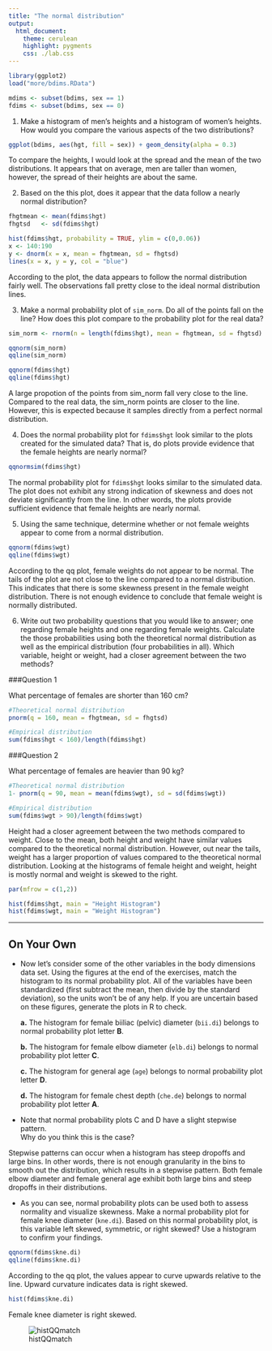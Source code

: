 ---
title: "The normal distribution"
output:
  html_document:
    theme: cerulean
    highlight: pygments
    css: ./lab.css
---


```{r load-data, eval=TRUE}
library(ggplot2)
load("more/bdims.RData")
```

```{r male-female, eval=TRUE}
mdims <- subset(bdims, sex == 1)
fdims <- subset(bdims, sex == 0)
```

1.  Make a histogram of men's heights and a histogram of women's heights.  How 
    would you compare the various aspects of the two distributions?

```{r}
ggplot(bdims, aes(hgt, fill = sex)) + geom_density(alpha = 0.3)
```

To compare the heights, I would look at the spread and the mean of the two distributions. It appears that on average, men are taller than women, however, the spread of their heights are about the same.



2.  Based on the this plot, does it appear that the data follow a nearly normal 
    distribution?

```{r female-hgt-mean-sd, eval=TRUE}
fhgtmean <- mean(fdims$hgt)
fhgtsd   <- sd(fdims$hgt)
```


```{r hist-height, eval=TRUE}
hist(fdims$hgt, probability = TRUE, ylim = c(0,0.06))
x <- 140:190
y <- dnorm(x = x, mean = fhgtmean, sd = fhgtsd)
lines(x = x, y = y, col = "blue")
```

According to the plot, the data appears to follow the normal distribution fairly well. The observations fall pretty close to the ideal normal distribution lines.



3.  Make a normal probability plot of `sim_norm`.  Do all of the points fall on 
    the line?  How does this plot compare to the probability plot for the real 
    data?


```{r sim-norm, eval=TRUE}
sim_norm <- rnorm(n = length(fdims$hgt), mean = fhgtmean, sd = fhgtsd)
```

```{r qq, eval=TRUE}
qqnorm(sim_norm)
qqline(sim_norm)

qqnorm(fdims$hgt)
qqline(fdims$hgt)
```

A large propotion of the points from sim_norm fall very close to the line. Compared to the real data, the sim_norm points are closer to the line. However, this is expected because it samples directly from a perfect normal distribution.


4.  Does the normal probability plot for `fdims$hgt` look similar to the plots 
    created for the simulated data?  That is, do plots provide evidence that the
    female heights are nearly normal?

```{r qqnormsim, eval=TRUE}
qqnormsim(fdims$hgt)
```

The normal probability plot for `fdims$hgt` looks similar to the simulated data. The plot does not exhibit any strong indication of skewness and does not deviate significantly from the line. In other words, the plots provide sufficient evidence that female heights are nearly normal.


5.  Using the same technique, determine whether or not female weights appear to 
    come from a normal distribution.

```{r}
qqnorm(fdims$wgt)
qqline(fdims$wgt)
```

According to the qq plot, female weights do not appear to be normal. The tails of the plot are not close to the line compared to a normal distribution. This indicates that there is some skewness present in the female weight distribution. There is not enough evidence to conclude that female weight is normally distributed.


6.  Write out two probability questions that you would like to answer; one 
    regarding female heights and one regarding female weights.  Calculate the 
    those probabilities using both the theoretical normal distribution as well 
    as the empirical distribution (four probabilities in all).  Which variable,
    height or weight, had a closer agreement between the two methods?

###Question 1

What percentage of females are shorter than 160 cm?

```{r}
#Theoretical normal distribution
pnorm(q = 160, mean = fhgtmean, sd = fhgtsd)

#Empirical distribution
sum(fdims$hgt < 160)/length(fdims$hgt)
```

###Question 2

What percentage of females are heavier than 90 kg?

```{r}
#Theoretical normal distribution
1- pnorm(q = 90, mean = mean(fdims$wgt), sd = sd(fdims$wgt))

#Empirical distribution
sum(fdims$wgt > 90)/length(fdims$wgt)
```

Height had a closer agreement between the two methods compared to weight. Close to the mean, both height and weight have similar values compared to the theoretical normal distribution. However, out near the tails, weight has a larger proportion of values compared to the theoretical normal distribution. Looking at the histograms of female height and weight, height is mostly normal and weight is skewed to the right.

```{r}
par(mfrow = c(1,2))

hist(fdims$hgt, main = "Height Histogram")
hist(fdims$wgt, main = "Weight Histogram")
```



* * *

## On Your Own

-   Now let's consider some of the other variables in the body dimensions data 
    set.  Using the figures at the end of the exercises, match the histogram to 
    its normal probability plot.  All of the variables have been standardized 
    (first subtract the mean, then divide by the standard deviation), so the 
    units won't be of any help.  If you are uncertain based on these figures, 
    generate the plots in R to check.

    **a.** The histogram for female biiliac (pelvic) diameter (`bii.di`) belongs
    to normal probability plot letter __B__.

    **b.** The histogram for female elbow diameter (`elb.di`) belongs to normal 
    probability plot letter __C__.

    **c.** The histogram for general age (`age`) belongs to normal probability 
    plot letter __D__.

    **d.** The histogram for female chest depth (`che.de`) belongs to normal 
    probability plot letter __A__.

-   Note that normal probability plots C and D have a slight stepwise pattern.  
    Why do you think this is the case?

Stepwise patterns can occur when a histogram has steep dropoffs and large bins. In other words, there is not enough granularity in the bins to smooth out the distribution, which results in a stepwise pattern. Both female elbow diameter and female general age exhibit both large bins and steep dropoffs in their distributions.


-   As you can see, normal probability plots can be used both to assess 
    normality and visualize skewness.  Make a normal probability plot for female 
    knee diameter (`kne.di`).  Based on this normal probability plot, is this 
    variable left skewed, symmetric, or right skewed?  Use a histogram to confirm 
    your findings.

```{r}
qqnorm(fdims$kne.di)
qqline(fdims$kne.di)
```

According to the qq plot, the values appear to curve upwards relative to the line. Upward curvature indicates data is right skewed.

```{r}
hist(fdims$kne.di)
```

Female knee diameter is right skewed.

![histQQmatch](more/histQQmatch.png)


